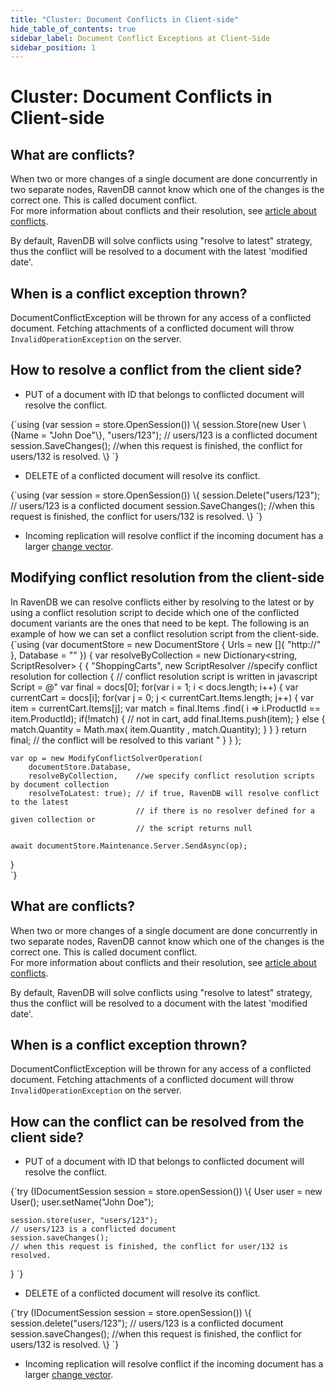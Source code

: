 ---
title: "Cluster: Document Conflicts in Client-side"
hide_table_of_contents: true
sidebar_label: Document Conflict Exceptions at Client-Side
sidebar_position: 1
---




# Cluster: Document Conflicts in Client-side
<LanguageSwitcher supportedLanguages={supportedLanguages} />
<LanguageContent language="csharp">

  
## What are conflicts?
When two or more changes of a single document are done concurrently in two separate nodes, 
RavenDB cannot know which one of the changes is the correct one. This is called document conflict.  
For more information about conflicts and their resolution, see [article about conflicts](../../server/clustering/replication/replication-conflicts.mdx).  

<Admonition type="note" title="">
By default, RavenDB will solve conflicts using "resolve to latest" strategy, thus the conflict will be resolved to a document with the latest 'modified date'.
</Admonition>
  
## When is a conflict exception thrown?
DocumentConflictException will be thrown for any access of a conflicted document.
Fetching attachments of a conflicted document will throw `InvalidOperationException` on the server.

## How to resolve a conflict from the client side?
 * PUT of a document with ID that belongs to conflicted document will resolve the conflict.

<TabItem value="PUT_Sample" label="PUT_Sample">
<CodeBlock language="csharp">
{`using (var session = store.OpenSession())
\{
    session.Store(new User \{Name = "John Doe"\}, "users/123"); // users/123 is a conflicted document
    session.SaveChanges(); //when this request is finished, the conflict for users/132 is resolved.
\}
`}
</CodeBlock>
</TabItem>

 * DELETE of a conflicted document will resolve its conflict.  

<TabItem value="DELETE_Sample" label="DELETE_Sample">
<CodeBlock language="csharp">
{`using (var session = store.OpenSession())
\{
    session.Delete("users/123"); // users/123 is a conflicted document
    session.SaveChanges(); //when this request is finished, the conflict for users/132 is resolved.
\}                
`}
</CodeBlock>
</TabItem>

 * Incoming replication will resolve conflict if the incoming document has a larger [change vector](../../server/clustering/replication/change-vector.mdx).

## Modifying conflict resolution from the client-side
In RavenDB we can resolve conflicts either by resolving to the latest or by using a conflict resolution script to decide which one of the conflicted document variants are the ones that need to be kept. The following is an example of how we can set a conflict resolution script from the client-side.
<TabItem value="Modify_conflict_resolution_sample" label="Modify_conflict_resolution_sample">
<CodeBlock language="csharp">
{`using (var documentStore = new DocumentStore
\{
    Urls = new []\{ "http://<url of a database>" \},
    Database = "<database name>"
\})
\{
    var resolveByCollection = new Dictionary<string, ScriptResolver>
    \{
        \{
            "ShoppingCarts", new ScriptResolver //specify conflict resolution for collection
            \{
                // conflict resolution script is written in javascript
                Script = @"
                var final = docs[0];
                for(var i = 1; i < docs.length; i++)
                \{
                    var currentCart = docs[i];
                    for(var j = 0; j < currentCart.Items.length; j++)
                    \{
                        var item = currentCart.Items[j];
                        var match = final.Items
                                         .find( i => i.ProductId == item.ProductId);
                        if(!match)
                        \{
                            // not in cart, add
                            final.Items.push(item);
                        \}
                        else
                        \{
                            match.Quantity = Math.max(
                                        item.Quantity ,
                                        match.Quantity);
                        \}
                    \}
                \}
                return final; // the conflict will be resolved to this variant
                "
            \}
        \}
    \};

    var op = new ModifyConflictSolverOperation(
        documentStore.Database,
        resolveByCollection,    //we specify conflict resolution scripts by document collection 
        resolveToLatest: true); // if true, RavenDB will resolve conflict to the latest
                                // if there is no resolver defined for a given collection or
                                // the script returns null

    await documentStore.Maintenance.Server.SendAsync(op);
\}                
`}
</CodeBlock>
</TabItem>

</LanguageContent>
<LanguageContent language="java">

  
## What are conflicts?
When two or more changes of a single document are done concurrently in two separate nodes, 
RavenDB cannot know which one of the changes is the correct one. This is called document conflict.  
For more information about conflicts and their resolution, see [article about conflicts](../../server/clustering/replication/replication-conflicts.mdx).  

<Admonition type="note" title="">
By default, RavenDB will solve conflicts using "resolve to latest" strategy, thus the conflict will be resolved to a document with the latest 'modified date'.
</Admonition>
  
## When is a conflict exception thrown?
DocumentConflictException will be thrown for any access of a conflicted document.
Fetching attachments of a conflicted document will throw `InvalidOperationException` on the server.

## How can the conflict can be resolved from the client side?
 * PUT of a document with ID that belongs to conflicted document will resolve the conflict.

<TabItem value="PUT_Sample" label="PUT_Sample">
<CodeBlock language="java">
{`try (IDocumentSession session = store.openSession()) \{
    User user = new User();
    user.setName("John Doe");

    session.store(user, "users/123");
    // users/123 is a conflicted document
    session.saveChanges();
    // when this request is finished, the conflict for user/132 is resolved.
\}
`}
</CodeBlock>
</TabItem>

 * DELETE of a conflicted document will resolve its conflict.  

<TabItem value="DELETE_Sample" label="DELETE_Sample">
<CodeBlock language="java">
{`try (IDocumentSession session = store.openSession()) \{
    session.delete("users/123"); // users/123 is a conflicted document
    session.saveChanges(); //when this request is finished, the conflict for users/132 is resolved.
\}
`}
</CodeBlock>
</TabItem>

 * Incoming replication will resolve conflict if the incoming document has a larger [change vector](../../server/clustering/change-vector.mdx).

</LanguageContent>

<!---

-->